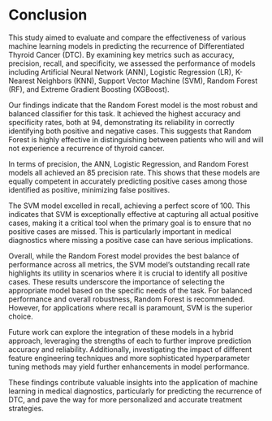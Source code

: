 # Conclusion

This study aimed to evaluate and compare the effectiveness of various machine learning models in predicting the recurrence of Differentiated Thyroid Cancer (DTC). By examining key metrics such as accuracy, precision, recall, and specificity, we assessed the performance of models including Artificial Neural Network (ANN), Logistic Regression (LR), K-Nearest Neighbors (KNN), Support Vector Machine (SVM), Random Forest (RF), and Extreme Gradient Boosting (XGBoost).

Our findings indicate that the Random Forest model is the most robust and balanced classifier for this task. It achieved the highest accuracy and specificity rates, both at $94%$, demonstrating its reliability in correctly identifying both positive and negative cases. This suggests that Random Forest is highly effective in distinguishing between patients who will and will not experience a recurrence of thyroid cancer.

In terms of precision, the ANN, Logistic Regression, and Random Forest models all achieved an $85%$ precision rate. This shows that these models are equally competent in accurately predicting positive cases among those identified as positive, minimizing false positives.

The SVM model excelled in recall, achieving a perfect score of $100%$. This indicates that SVM is exceptionally effective at capturing all actual positive cases, making it a critical tool when the primary goal is to ensure that no positive cases are missed. This is particularly important in medical diagnostics where missing a positive case can have serious implications.

Overall, while the Random Forest model provides the best balance of performance across all metrics, the SVM model's outstanding recall rate highlights its utility in scenarios where it is crucial to identify all positive cases. These results underscore the importance of selecting the appropriate model based on the specific needs of the task. For balanced performance and overall robustness, Random Forest is recommended. However, for applications where recall is paramount, SVM is the superior choice.

Future work can explore the integration of these models in a hybrid approach, leveraging the strengths of each to further improve prediction accuracy and reliability. Additionally, investigating the impact of different feature engineering techniques and more sophisticated hyperparameter tuning methods may yield further enhancements in model performance. 

These findings contribute valuable insights into the application of machine learning in medical diagnostics, particularly for predicting the recurrence of DTC, and pave the way for more personalized and accurate treatment strategies.